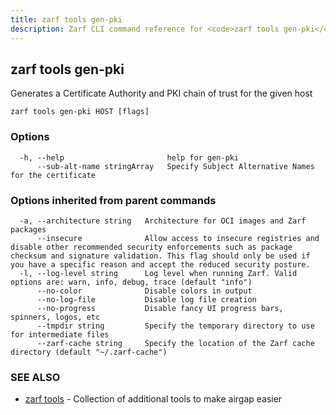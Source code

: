 ```yaml
---
title: zarf tools gen-pki
description: Zarf CLI command reference for <code>zarf tools gen-pki</code>.
---
```


## zarf tools gen-pki

Generates a Certificate Authority and PKI chain of trust for the given host

```
zarf tools gen-pki HOST [flags]
```

### Options

```
  -h, --help                       help for gen-pki
      --sub-alt-name stringArray   Specify Subject Alternative Names for the certificate
```

### Options inherited from parent commands

```
  -a, --architecture string   Architecture for OCI images and Zarf packages
      --insecure              Allow access to insecure registries and disable other recommended security enforcements such as package checksum and signature validation. This flag should only be used if you have a specific reason and accept the reduced security posture.
  -l, --log-level string      Log level when running Zarf. Valid options are: warn, info, debug, trace (default "info")
      --no-color              Disable colors in output
      --no-log-file           Disable log file creation
      --no-progress           Disable fancy UI progress bars, spinners, logos, etc
      --tmpdir string         Specify the temporary directory to use for intermediate files
      --zarf-cache string     Specify the location of the Zarf cache directory (default "~/.zarf-cache")
```

### SEE ALSO

* [zarf tools](/cli/commands/zarf_tools/)	 - Collection of additional tools to make airgap easier
